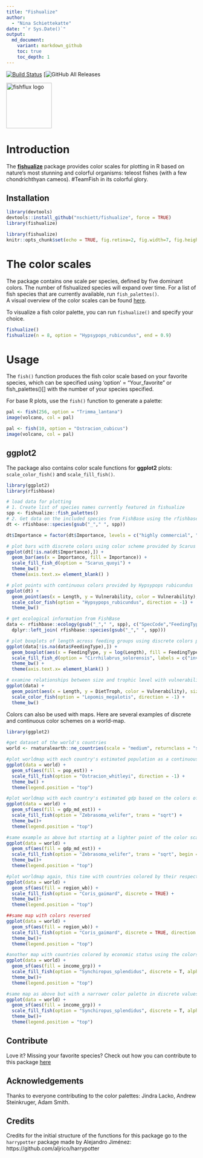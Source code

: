 ```yaml
---
title: "Fishualize"
author:
  - "Nina Schiettekatte"
date: "`r Sys.Date()`"
output:
  md_document:
    variant: markdown_github
    toc: true
    toc_depth: 1
---
```



[![Build Status](https://api.travis-ci.org/nschiett/fishualize.png?branch=master)](https://travis-ci.org/nschiett/fishualize)
[![GitHub All Releases](https://img.shields.io/github/downloads/nschiett/fishualize/total)

<img src="man/figures/fishualize_logo.png" width = 120 alt="fishflux logo"/>



# Introduction

The [**fishualize**](http:://github.com/nschiett/fishualize) package provides color scales for plotting in R based on nature’s most stunning and colorful organisms: teleost fishes (with a few chondrichthyan cameos). #TeamFish in its colorful glory.


## Installation


```r
library(devtools)
devtools::install_github("nschiett/fishualize", force = TRUE)
library(fishualize)
```


```r
library(fishualize)
knitr::opts_chunk$set(echo = TRUE, fig.retina=2, fig.width=7, fig.height=5)
```

# The color scales

The package contains one scale per species, defined by five dominant colors. The number of fishualized species will expand over time. For a list of fish species that are currently available, run `fish_palettes()`.  
A visual overview of the color scales can be found [here]( https://nschiett.github.io/fishualize/articles/overview_colors.html).   

To visualize a fish color palette, you can run `fishualize()` and specify your choice.

```r
fishualize()
fishualize(n = 8, option = "Hypsypops_rubicundus", end = 0.9)
```


# Usage

The `fish()` function produces the fish color scale based on your favorite species, which can be specified using ‘option’ = “Your_favorite” or fish_palettes()[] with the number of your species specified.

For base R plots, use the `fish()` function to generate a palette:


```r
pal <- fish(256, option = "Trimma_lantana")
image(volcano, col = pal)

pal <- fish(10, option = "Ostracion_cubicus")
image(volcano, col = pal)
```

## ggplot2

The package also contains color scale functions for **ggplot2**
plots: `scale_color_fish()` and `scale_fill_fish()`. 


```r
library(ggplot2)
library(rfishbase)

# load data for plotting 
# 1. Create list of species names currently featured in fishualize
spp <- fishualize::fish_palettes()
# 2. Get data on the included species from FishBase using the rfishbase package
dt <- rfishbase::species(gsub("_"," ", spp))

dt$Importance = factor(dt$Importance, levels = c("highly commercial", "commercial", "minor commercial", "subsistence fisheries", "of no interest"))

# plot bars with discrete colors using color scheme provided by Scarus quoyi
ggplot(dt[!is.na(dt$Importance),]) +
  geom_bar(aes(x = Importance, fill = Importance)) +
  scale_fill_fish_d(option = "Scarus_quoyi") +
  theme_bw() +
  theme(axis.text.x= element_blank() )

# plot points with continuous colors provided by Hypsypops rubicundus
ggplot(dt) +
  geom_point(aes(x = Length, y = Vulnerability, color = Vulnerability), size = 3) +
  scale_color_fish(option = "Hypsypops_rubicundus", direction = -1) +
  theme_bw()

# get ecological information from FishBase
data <- rfishbase::ecology(gsub("_"," ", spp), c("SpecCode","FeedingType", "DietTroph")) %>% 
  dplyr::left_join( rfishbase::species(gsub("_"," ", spp)))

# plot boxplots of length across feeding groups using discrete colors provided by Cirrilabrus solorensis
ggplot(data[!is.na(data$FeedingType),]) +
  geom_boxplot(aes(x = FeedingType, y = log(Length), fill = FeedingType )) +
  scale_fill_fish_d(option = "Cirrhilabrus_solorensis", labels = c("invertivore", "herbivore", "carnivore", "planktivore", "omnivore")) +
  theme_bw() +
  theme(axis.text.x= element_blank() )

# examine relationships between size and trophic level with vulnerability as a continuous color scheme provided by Lepomis megalotis
ggplot(data) +
  geom_point(aes(x = Length, y = DietTroph, color = Vulnerability), size = 6, alpha = 0.9) +
  scale_color_fish(option = "Lepomis_megalotis", direction = -1) +
  theme_bw()
```

Colors can also be used with maps. Here are several examples of discrete and continuous color schemes on a world-map.

```r

library(ggplot2)

#get dataset of the world's countries
world <- rnaturalearth::ne_countries(scale = "medium", returnclass = "sf")

#plot worldmap with each country's estimated population as a continuous colors scale based on the reverse colors of Whitley's Boxfish Ostracion whitleyi
ggplot(data = world) +
  geom_sf(aes(fill = pop_est)) +
  scale_fill_fish(option = "Ostracion_whitleyi", direction = -1) +
  theme_bw() +
  theme(legend.position = "top")

#plot worldmap with each country's estimated gdp based on the colors of the Sailfin Tang Zebrasoma velifer
ggplot(data = world) +
  geom_sf(aes(fill = gdp_md_est)) +
  scale_fill_fish(option = "Zebrasoma_velifer", trans = "sqrt") +
  theme_bw()+
  theme(legend.position = "top")

#same example as above but starting at a lighter point of the color scale
ggplot(data = world) +
  geom_sf(aes(fill = gdp_md_est)) +
  scale_fill_fish(option = "Zebrasoma_velifer", trans = "sqrt", begin = 0.3, end = 1) +
  theme_bw()+
  theme(legend.position = "top")

#plot worldmap again, this time with countries colored by their respective regional affiliation using the colors of the Clown coris *Coris gaimard* and 'discrete = TRUE'
ggplot(data = world) +
  geom_sf(aes(fill = region_wb)) +
  scale_fill_fish(option = "Coris_gaimard", discrete = TRUE) +
  theme_bw()+
  theme(legend.position = "top")

##same map with colors reversed
ggplot(data = world) +
  geom_sf(aes(fill = region_wb)) +
  scale_fill_fish(option = "Coris_gaimard", discrete = TRUE, direction = -1) +
  theme_bw()+
  theme(legend.position = "top")

#another map with countries colored by economic status using the colors of the Mandarinfish *Synchiropus splendidus*
ggplot(data = world) +
  geom_sf(aes(fill = income_grp)) +
  scale_fill_fish(option = "Synchiropus_splendidus", discrete = T, alpha = 0.8) +
  theme_bw()+
  theme(legend.position = "top")

#same map as above but with a narrower color palette in discrete values
ggplot(data = world) +
  geom_sf(aes(fill = income_grp)) +
  scale_fill_fish(option = "Synchiropus_splendidus", discrete = T, alpha = 0.8, begin = 0.3, end = 1) +
  theme_bw()+
  theme(legend.position = "top")
```

## Contribute
Love it? Missing your favorite species? Check out how you can contribute to this package [here](https://nschiett.github.io/fishualize/articles/contribute.html)

## Acknowledgements
Thanks to everyone contributing to the color palettes: Jindra Lacko, Andrew Steinkruger, Adam Smith.

## Credits

Credits for the initial structure of the functions for this package go to the `harrypotter` package made by Alejandro Jiménez: https://github.com/aljrico/harrypotter
